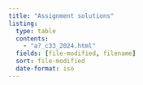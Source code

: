```yaml
---
title: "Assignment solutions"
listing:
  type: table
  contents: 
    - "a?_c33_2024.html"
  fields: [file-modified, filename]
  sort: file-modified
  date-format: iso
---
```


